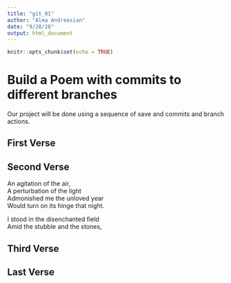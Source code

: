 ```yaml
---
title: "git_01"
author: "Alma Andreasian"
date: "9/28/28"
output: html_document
---
```


```r
knitr::opts_chunk$set(echo = TRUE)
```
# Build a Poem with commits to different branches
Our project will be done using a sequence of save and commits and branch actions.
<!-- Do not modify or change any text in "!--" bracketed areas such as this --- these are instructions to
you, if you change any of this the git program will notice it and compromise your git merging strategy !-->

## First Verse 
<!--Put the first five lines of a poem by Lewis Carrol in this section!-->

## Second Verse
<!--Put the first five lines of a poem by Robert Frost here!-->
 
 An agitation of the air,  
A perturbation of the light  
Admonished me the unloved year  
Would turn on its hinge that night.  
 
I stood in the disenchanted field  
Amid the stubble and the stones,  
 
## Third Verse
<!--Put the first two verses of The Walrus and the Carpenter here!-->

## Last Verse
<!--Put a short poem of your choice 8-20 lines,here!-->

